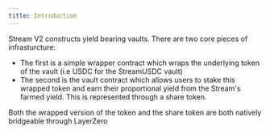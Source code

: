 ```yaml
---
title: Introduction
---
```


Stream V2 constructs yield bearing vaults. There are two core pieces of infrasturcture:

- The first is a simple wrapper contract which wraps the underlying token of the vault (i.e USDC for the StreamUSDC vault)
- The second is the vault contract which allows users to stake this wrapped token and earn their proportional yield from the Stream's farmed yield. This is represented through a share token.

Both the wrapped version of the token and the share token are both natively bridgeable through LayerZero
